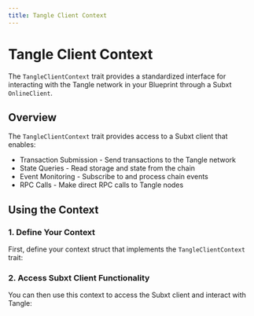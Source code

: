 ```yaml
---
title: Tangle Client Context
---
```



# Tangle Client Context

The `TangleClientContext` trait provides a standardized interface for interacting with the Tangle network in your Blueprint through a Subxt `OnlineClient`.

## Overview

The `TangleClientContext` trait provides access to a Subxt client that enables:

- Transaction Submission - Send transactions to the Tangle network
- State Queries - Read storage and state from the chain
- Event Monitoring - Subscribe to and process chain events
- RPC Calls - Make direct RPC calls to Tangle nodes

<GithubFileReaderDisplay
  url="https://github.com/tangle-network/gadget/blob/main/crates/contexts/src/tangle.rs"
  fromLine={5}
  toLine={10}
  title="TangleClientContext Trait Definition"
/>

## Using the Context

### 1. Define Your Context

First, define your context struct that implements the `TangleClientContext` trait:

<GithubFileReaderDisplay
  url="https://github.com/tangle-network/gadget/blob/main/crates/macros/context-derive/tests/ui/basic.rs"
  fromLine={22}
  toLine={31}
  title="Tangle Client Context Definition"
/>

### 2. Access Subxt Client Functionality

You can then use this context to access the Subxt client and interact with Tangle:

<GithubFileReaderDisplay
  url="https://github.com/tangle-network/gadget/blob/main/crates/macros/context-derive/tests/ui/basic.rs"
  fromLine={46}
  toLine={52}
  title="Accessing Subxt Client Functionality"
/>

